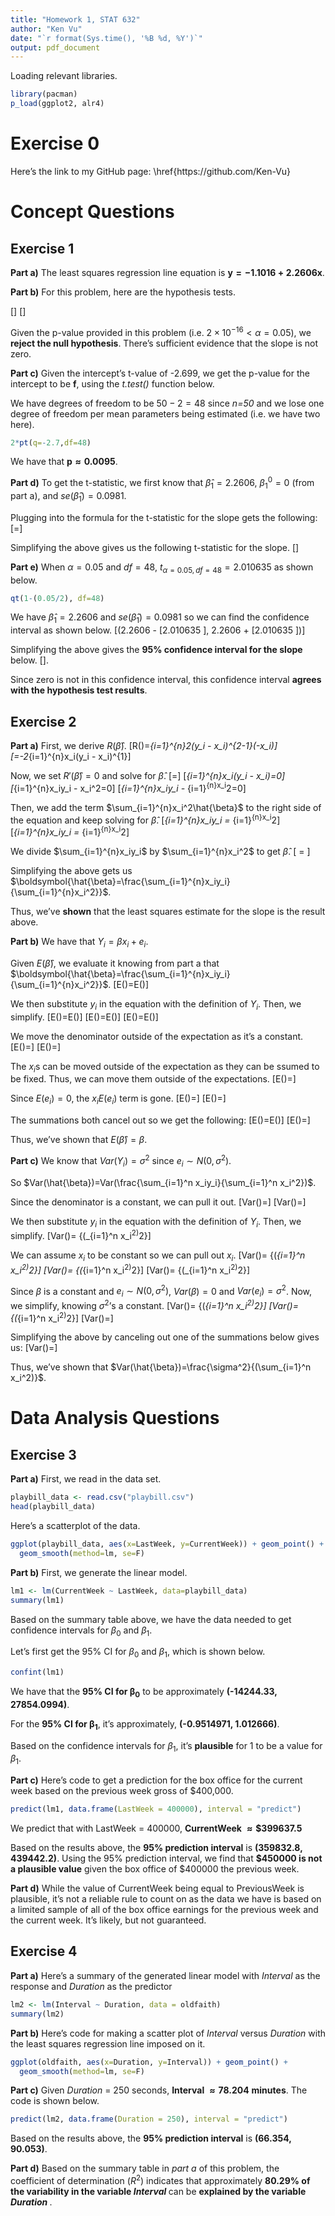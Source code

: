 ---
title: "Homework 1, STAT 632"
author: "Ken Vu"
date: "`r format(Sys.time(), '%B %d, %Y')`"
output: pdf_document
---

Loading relevant libraries.
```{r}
library(pacman)
p_load(ggplot2, alr4)
```


# Exercise 0
Here's the link to my GitHub page:  \href{https://github.com/Ken-Vu}

# Concept Questions
## Exercise 1
**Part a)** The least squares regression line equation is
$\boldsymbol{y=-1.1016 + 2.2606x}$.

**Part b)** For this problem, here are the hypothesis tests.

\[\boldsymbol{H_0: \beta_1=0}\]
\[\boldsymbol{H_A: \beta_1 \ne 0}\]

Given the p-value provided in this problem
(i.e. $2\times10^{-16} < \alpha=0.05$), we **reject the null hypothesis**.
There's sufficient evidence that the slope is not zero.

**Part c)** Given the intercept's t-value of -2.699, we get the p-value for
the intercept to be **f**, using the *t.test()* function below.

We have degrees of freedom to be $50-2=48$ since *n=50* and we lose one degree
of freedom per mean parameters being estimated (i.e. we have two here).
```{r}
2*pt(q=-2.7,df=48)
```

We have that $\boldsymbol{p \approx 0.0095}$.

**Part d)** To get the t-statistic, we first know that $\hat{\beta}_1=2.2606$,
$\beta_1^0=0$ (from part a), and $se(\hat{\beta}_1)=0.0981$.

Plugging into the formula for the t-statistic for the slope gets the following:
\[\text{ }=\frac{2.2606-0}{0.0981}\]

Simplifying the above gives us the following t-statistic for the slope.
\[\boldsymbol{t\approx23.04383}\]

**Part e)** When $\alpha=0.05$ and $df=48$, $t_{\alpha=0.05, df=48}=2.010635$ as
shown below.
```{r}
qt(1-(0.05/2), df=48)
```

We have $\hat{\beta}_1=2.2606$ and $se(\hat{\beta}_1)=0.0981$ so we can find
the confidence interval as shown below.
\[(2.2606 - [2.010635 \cdot0.0981], 2.2606 + [2.010635 \cdot0.0981])\]

Simplifying the above gives the **95% confidence interval for the slope** below.
\[\boldsymbol{(2.063357, 2.457843)}\].

Since zero is not in this confidence interval, this confidence interval
**agrees with the hypothesis test results**.

## Exercise 2
**Part a)** First, we derive $R(\hat{\beta})$.
\[\frac{d}{dx}R(\hat{\beta})=\sum_{i=1}^{n}2(y_i - \hat{\beta}x_i)^{2-1}(-x_i)\]
\[=-2\sum_{i=1}^{n}x_i(y_i - \hat{\beta}x_i)^{1}\]

Now, we set $R'(\hat{\beta})=0$ and solve for $\hat{\beta}$.
\[\frac{-2\sum_{i=1}^{n}x_i(y_i - \hat{\beta}x_i)}{-2}=\frac{0}{-2}\]
\[\sum_{i=1}^{n}x_i(y_i - \hat{\beta}x_i)=0\]
\[\sum_{i=1}^{n}x_iy_i - x_i^2\hat{\beta}=0\]
\[\sum_{i=1}^{n}x_iy_i - \sum_{i=1}^{n}x_i^2\hat{\beta}=0\]

Then, we add the term $\sum_{i=1}^{n}x_i^2\hat{\beta}$ to the right side of the
equation and keep solving for $\hat{\beta}$.
\[\sum_{i=1}^{n}x_iy_i = \sum_{i=1}^{n}x_i^2\hat{\beta}\]
\[\sum_{i=1}^{n}x_iy_i = \hat{\beta}\sum_{i=1}^{n}x_i^2\]

We divide $\sum_{i=1}^{n}x_iy_i$ by $\sum_{i=1}^{n}x_i^2$ to get $\hat{\beta}$.
\[\frac{\sum_{i=1}^{n}x_iy_i}{\sum_{i=1}^{n}x_i^2} = 
\frac{\hat{\beta}\sum_{i=1}^{n}x_i^2}{\sum_{i=1}^{n}x_i^2}\]

Simplifying the above gets us
$\boldsymbol{\hat{\beta}=\frac{\sum_{i=1}^{n}x_iy_i}{\sum_{i=1}^{n}x_i^2}}$.

Thus, we've **shown** that the least squares estimate for the slope is the
result above.

**Part b)** We have that $Y_i = \beta x_i + e_i$.  

Given $E(\hat{\beta})$, we evaluate it knowing from part a that 
$\boldsymbol{\hat{\beta}=\frac{\sum_{i=1}^{n}x_iy_i}{\sum_{i=1}^{n}x_i^2}}$.
\[E(\hat{\beta})=E(\frac{\sum_{i=1}^n x_iy_i}{\sum_{i=1}^n x_i^2})\]

We then substitute $y_i$ in the equation with the definition of $Y_i$.
Then, we simplify.
\[E(\hat{\beta})=E(\frac{\sum_{i=1}^n x_iy_i}{\sum_{i=1}^n x_i^2})\]
\[E(\hat{\beta})=E(\frac{\sum_{i=1}^n x_i(\beta x_i + e_i)}{\sum_{i=1}^n x_i^2})\]
\[E(\hat{\beta})=E(\frac{\sum_{i=1}^n x_i\beta x_i + x_ie_i}{\sum_{i=1}^n x_i^2})\]

We move the denominator outside of the expectation as it's a constant.
\[E(\hat{\beta})=\frac{\sum_{i=1}^n E(x_i\beta x_i + x_ie_i)}{\sum_{i=1}^n x_i^2}\]
\[E(\hat{\beta})=\frac{\sum_{i=1}^n E(\beta x_i^2) + E(x_ie_i)}{\sum_{i=1}^n x_i^2}\]

The $x_i$s can be moved outside of the expectation as they can be ssumed to be
fixed.  Thus, we can move them outside of the expectations.
\[E(\hat{\beta})=\frac{\sum_{i=1}^n x_i^2E(\beta) + x_iE(e_i)}{\sum_{i=1}^n x_i^2}\]

Since $E(e_i)=0$, the $x_iE(e_i)$ term is gone.
\[E(\hat{\beta})=\frac{\sum_{i=1}^n x_i^2\beta}{\sum_{i=1}^n x_i^2}\]
\[E(\hat{\beta})=\frac{\beta\sum_{i=1}^n x_i^2}{\sum_{i=1}^n x_i^2}\]

The summations both cancel out so we get the following:
\[E(\hat{\beta})=E(\beta)\]
\[E(\hat{\beta})=\beta\]

Thus, we've shown that $E(\hat{\beta})=\beta$.

**Part c)**  We know that $Var(Y_i) = \sigma^2$ since $e_i\sim N(0, \sigma^2)$.

So $Var(\hat{\beta})=Var(\frac{\sum_{i=1}^n x_iy_i}{\sum_{i=1}^n x_i^2})$.

Since the denominator is a constant, we can pull it out.
\[Var(\hat{\beta})=\frac{Var(\sum_{i=1}^n x_iy_i)}{(\sum_{i=1}^n x_i^2)^2}\]
\[Var(\hat{\beta})=\frac{\sum_{i=1}^n Var(x_iy_i)}{(\sum_{i=1}^n x_i^2)^2}\]

We then substitute $y_i$ in the equation with the definition of $Y_i$.
Then, we simplify.
\[Var(\hat{\beta})=\frac{\sum_{i=1}^n Var(x_i (\beta x_i + e_i))}
{(\sum_{i=1}^n x_i^2)^2}\]

We can assume $x_i$ to be constant so we can pull out $x_i$.
\[Var(\hat{\beta})=\frac{\sum_{i=1}^n x_i^2 Var(\beta x_i + e_i)}
{(\sum_{i=1}^n x_i^2)^2}\]
\[Var(\hat{\beta})=\frac{\sum_{i=1}^n x_i^2 (Var(\beta x_i) + Var(e_i))}
{(\sum_{i=1}^n x_i^2)^2}\]
\[Var(\hat{\beta})=\frac{\sum_{i=1}^n x_i^2 (x_i^2Var(\beta) + Var(e_i))}
{(\sum_{i=1}^n x_i^2)^2}\]

Since $\beta$ is a constant and $e_i \sim N(0,\sigma^2)$, $Var(\beta)=0$ and
$Var(e_i)=\sigma^2$.  Now, we simplify, knowing $\sigma^2$'s a constant.
\[Var(\hat{\beta})=\frac{\sum_{i=1}^n x_i^2 (x_i^2\cdot0 + \sigma^2)}
{(\sum_{i=1}^n x_i^2)^2}\]
\[Var(\hat{\beta})=\frac{\sum_{i=1}^n x_i^2 (\sigma^2)}
{(\sum_{i=1}^n x_i^2)^2}\]
\[Var(\hat{\beta})=\frac{\sigma^2(\sum_{i=1}^n x_i^2)}{(\sum_{i=1}^n x_i^2)^2}\]

Simplifying the above by canceling out one of the summations below gives us:
\[Var(\hat{\beta})=\frac{\sigma^2}{(\sum_{i=1}^n x_i^2)^1}\]

Thus, we've shown that $Var(\hat{\beta})=\frac{\sigma^2}{(\sum_{i=1}^n x_i^2)}$.

# Data Analysis Questions
## Exercise 3
**Part a)** First, we read in the data set.
```{r}
playbill_data <- read.csv("playbill.csv")
head(playbill_data)
```

Here's a scatterplot of the data.
```{r}
ggplot(playbill_data, aes(x=LastWeek, y=CurrentWeek)) + geom_point() + 
  geom_smooth(method=lm, se=F)
```

**Part b)** First, we generate the linear model.
```{r}
lm1 <- lm(CurrentWeek ~ LastWeek, data=playbill_data)
summary(lm1)
```

Based on the summary table above, we have the data needed to get confidence
intervals for $\beta_0$ and $\beta_1$.

Let's first get the 95% CI for $\beta_0$ and $\beta_1$, which is shown below.
```{r}
confint(lm1)
```

We have that the **95% CI for **$\boldsymbol{\beta_0}$ to be approximately
**(-14244.33, 27854.0994)**.

For the **95% CI for **$\boldsymbol{\beta_1}$, it's approximately,
**(-0.9514971, 1.012666)**.

Based on the confidence intervals for $\beta_1$, it's **plausible** for 1 to be
a value for $\beta_1$.

**Part c)** Here's code to get a prediction for the box office for the current
week based on the previous week gross of $400,000.
```{r}
predict(lm1, data.frame(LastWeek = 400000), interval = "predict")
```

We predict that with LastWeek = 400000, **CurrentWeek **
$\boldsymbol{\approx\$399637.5}$

Based on the results above, the **95% prediction interval** is
**(359832.8, 439442.2)**.  Using the 95% prediction interval, we find that
**$450000 is not a plausible value** given the box office of $400000 the
previous week.

**Part d)** While the value of CurrentWeek being equal to PreviousWeek is
plausible, it's not a reliable rule to count on as the data we have is based on
a limited sample of all of the box office earnings for the previous week and the
current week.  It's likely, but not guaranteed.  

## Exercise 4
**Part a)** Here's a summary of the generated linear model with *Interval* as
the response and *Duration* as the predictor
```{r}
lm2 <- lm(Interval ~ Duration, data = oldfaith)
summary(lm2)
```

**Part b)** Here's code for making a scatter plot of *Interval* versus 
*Duration* with the least squares regression line imposed on it.
```{r}
ggplot(oldfaith, aes(x=Duration, y=Interval)) + geom_point() + 
  geom_smooth(method=lm, se=F)
```

**Part c)** Given *Duration* = 250 seconds, **Interval **
$\boldsymbol{\approx78.204}$ **minutes**.  The code is shown below.
```{r}
predict(lm2, data.frame(Duration = 250), interval = "predict")
```

Based on the results above, the **95% prediction interval** is
**(66.354, 90.053)**.

**Part d)** Based on the summary table in *part a* of this problem, 
the coefficient of determination ($R^2$) indicates that approximately
**80.29% of the variability in the variable *Interval* ** can be
**explained by the variable *Duration* **.
